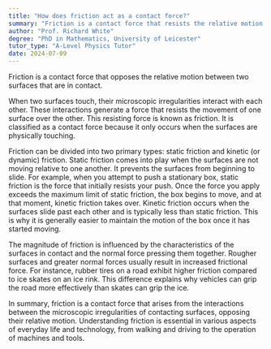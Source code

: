 ```yaml
---
title: "How does friction act as a contact force?"
summary: "Friction is a contact force that resists the relative motion between two surfaces in contact, playing a crucial role in various physical interactions."
author: "Prof. Richard White"
degree: "PhD in Mathematics, University of Leicester"
tutor_type: "A-Level Physics Tutor"
date: 2024-07-09
---
```


Friction is a contact force that opposes the relative motion between two surfaces that are in contact.

When two surfaces touch, their microscopic irregularities interact with each other. These interactions generate a force that resists the movement of one surface over the other. This resisting force is known as friction. It is classified as a contact force because it only occurs when the surfaces are physically touching.

Friction can be divided into two primary types: static friction and kinetic (or dynamic) friction. Static friction comes into play when the surfaces are not moving relative to one another. It prevents the surfaces from beginning to slide. For example, when you attempt to push a stationary box, static friction is the force that initially resists your push. Once the force you apply exceeds the maximum limit of static friction, the box begins to move, and at that moment, kinetic friction takes over. Kinetic friction occurs when the surfaces slide past each other and is typically less than static friction. This is why it is generally easier to maintain the motion of the box once it has started moving.

The magnitude of friction is influenced by the characteristics of the surfaces in contact and the normal force pressing them together. Rougher surfaces and greater normal forces usually result in increased frictional force. For instance, rubber tires on a road exhibit higher friction compared to ice skates on an ice rink. This difference explains why vehicles can grip the road more effectively than skates can grip the ice.

In summary, friction is a contact force that arises from the interactions between the microscopic irregularities of contacting surfaces, opposing their relative motion. Understanding friction is essential in various aspects of everyday life and technology, from walking and driving to the operation of machines and tools.
    